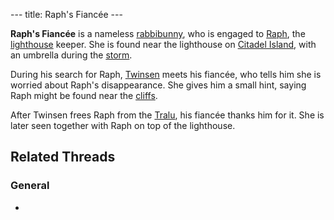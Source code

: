 ---
title: Raph's Fiancée
---

{{twinsunica import}}{{Infobox Character
 |image=Raph's Fiancée.png
 |race=rabbibunny
 |gender=female
 |size=average
 |age=adult
 |magical=no
 |lba1=
 |lba2=yes
 |alignment=neutral
 |occupation=
 |requires=
 |amount=
 |fam1=Raph
 |fam2=
 |planet=
 |island=
 |building=
}}

'''Raph's Fiancée''' is a nameless [[rabbibunny]], who is engaged to [[Raph]], the [[lighthouse]] keeper. She is found near the lighthouse on [[Citadel Island]], with an umbrella during the [[storm]].

During his search for Raph, [[Twinsen]] meets his fiancée, who tells him she is worried about Raph's disappearance. She gives him a small hint, saying Raph might be found near the [[cliffs]].

After Twinsen frees Raph from the [[Tralu]], his fiancée thanks him for it. She is later seen together with Raph on top of the lighthouse.

== Related Threads ==
=== General ===
* {{thread|id=8382|title=Weird thing in the LBA 2 recorded demo...}}

<!-- remove these category links when they're all automated by categorizers...
[[Category: Citadel Island inhabitants]] -->
